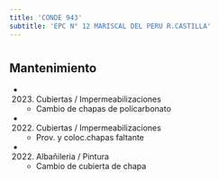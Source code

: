 ```yaml
---
title: 'CONDE 943'
subtitle: 'EPC N° 12 MARISCAL DEL PERU R.CASTILLA'
---
```


#


## Mantenimiento

*  (2023) Cubiertas / Impermeabilizaciones 
    + Cambio de chapas de policarbonato

*  (2022) Cubiertas / Impermeabilizaciones 
    + Prov. y coloc.chapas faltante

*  (2022) Albañileria / Pintura 
    + Cambio de cubierta de chapa



